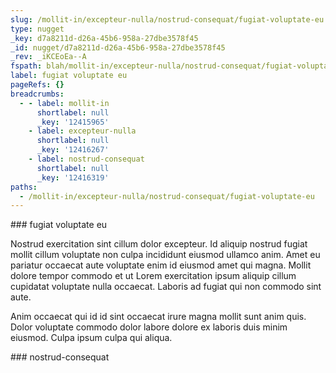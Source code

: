 ```yaml
---
slug: /mollit-in/excepteur-nulla/nostrud-consequat/fugiat-voluptate-eu
type: nugget
_key: d7a8211d-d26a-45b6-958a-27dbe3578f45
_id: nugget/d7a8211d-d26a-45b6-958a-27dbe3578f45
_rev: _iKCEoEa--A
fspath: blah/mollit-in/excepteur-nulla/nostrud-consequat/fugiat-voluptate-eu.md
label: fugiat voluptate eu
pageRefs: {}
breadcrumbs:
  - - label: mollit-in
      shortlabel: null
      _key: '12415965'
    - label: excepteur-nulla
      shortlabel: null
      _key: '12416267'
    - label: nostrud-consequat
      shortlabel: null
      _key: '12416319'
paths:
  - /mollit-in/excepteur-nulla/nostrud-consequat/fugiat-voluptate-eu
---
```


<NuggetArea>
<Nugget slug="/mollit-in/excepteur-nulla/nostrud-consequat/fugiat-voluptate-eu" type="nugget" _key="d7a8211d-d26a-45b6-958a-27dbe3578f45" _id="nugget/d7a8211d-d26a-45b6-958a-27dbe3578f45" _rev="_iKCEoEa--A" fspath="blah/mollit-in/excepteur-nulla/nostrud-consequat/fugiat-voluptate-eu.md" label="fugiat voluptate eu" paths="/mollit-in/excepteur-nulla/nostrud-consequat/fugiat-voluptate-eu">
<NuggetBody>
### fugiat voluptate eu

Nostrud exercitation sint cillum dolor excepteur. Id aliquip nostrud fugiat mollit cillum voluptate non culpa incididunt eiusmod ullamco anim. Amet eu pariatur occaecat aute voluptate enim id eiusmod amet qui magna. Mollit dolore tempor commodo et ut Lorem exercitation ipsum aliquip cillum cupidatat voluptate nulla occaecat. Laboris ad fugiat qui non commodo sint aute.

Anim occaecat qui id id sint occaecat irure magna mollit sunt anim quis. Dolor voluptate commodo dolor labore dolore ex laboris duis minim eiusmod. Culpa ipsum culpa qui aliqua.

</NuggetBody>
<Breadcrumbs>
<Crumbs>
<Crumb _key="12415965" label="mollit-in" /><Crumb _key="12416267" label="excepteur-nulla" /><Crumb _key="12416319" label="nostrud-consequat" />
</Crumbs>
</Breadcrumbs>
</Nugget>

<NuggetsInbound>
</NuggetsInbound>
<NuggetsOutbound>
</NuggetsOutbound>
</NuggetArea>
<PassagesInbound>
<Passage direction="inbound" type="passage" _key="12416319" _id="passage/12416319" _rev="_iKCEoEW--A" label="nostrud-consequat" passage="nostrud-consequat" fspath="blah/mollit-in/excepteur-nulla/nostrud-consequat" paths="/mollit-in/excepteur-nulla/nostrud-consequat" slug="/mollit-in/excepteur-nulla/nostrud-consequat">
<NuggetBody>
### nostrud-consequat

</NuggetBody>
<Breadcrumbs>
<Crumbs>
<Crumb _key="12415965" label="mollit-in" /><Crumb _key="12416267" label="excepteur-nulla" />
</Crumbs>
</Breadcrumbs>
</Passage>

</PassagesInbound>
<PassagesOutbound>
</PassagesOutbound>